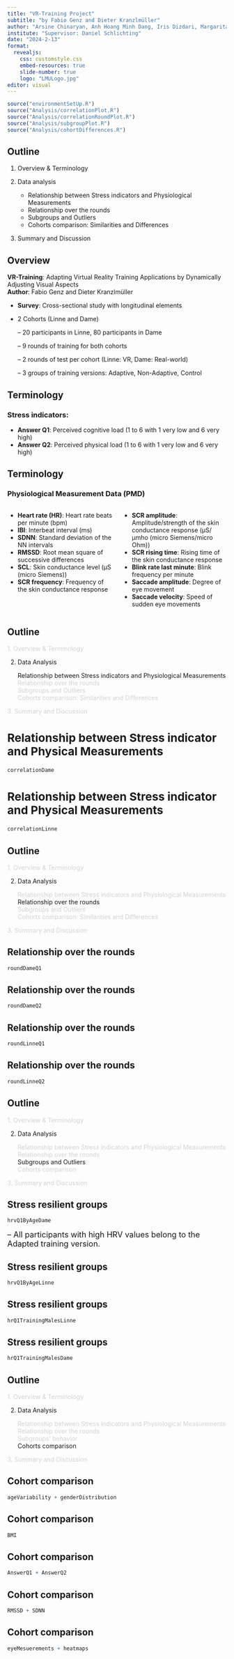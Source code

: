 ```yaml
---
title: "VR-Training Project"
subtitle: "by Fabio Genz and Dieter Kranzlmüller"
author: "Arsine Chinaryan, Anh Hoang Minh Dang, Iris Dizdari, Margarita Khachatryan"
institute: "Supervisor: Daniel Schlichting"
date: "2024-2-13"
format: 
  revealjs:
    css: customstyle.css
    embed-resources: true
    slide-number: true
    logo: "LMULogo.jpg"
editor: visual
---
```


```r
source("environmentSetUp.R")
source("Analysis/correlationPlot.R")
source("Analysis/correlationRoundPlot.R")
source("Analysis/subgroupPlot.R")
source("Analysis/cohortDifferences.R")
```

## Outline

::: incremental
1.  Overview & Terminology

2.  Data analysis

    -   Relationship between Stress indicators and Physiological Measurements\
    -   Relationship over the rounds\
    -   Subgroups and Outliers\
    -   Cohorts comparison: Similarities and Differences

3.  Summary and Discussion
:::

## Overview

**VR-Training**: Adapting Virtual Reality Training Applications by Dynamically Adjusting Visual Aspects\
**Author**: Fabio Genz and Dieter Kranzlmüller

::: incremental
-   **Survey**: Cross-sectional study with longitudinal elements

-   2 Cohorts (Linne and Dame)

    -- 20 participants in Linne, 80 participants in Dame

    -- 9 rounds of training for both cohorts

    -- 2 rounds of test per cohort (Linne: VR, Dame: Real-world)

    -- 3 groups of training versions: Adaptive, Non-Adaptive, Control
:::

## Terminology

### Stress indicators:

-   **Answer Q1**: Perceived cognitive load (1 to 6 with 1 very low and 6 very high)
-   **Answer Q2**: Perceived physical load (1 to 6 with 1 very low and 6 very high)

## Terminology

### Physiological Measurement Data (PMD)

::: columns
::: {.column width="50%"}
-   **Heart rate (HR)**: Heart rate beats per minute (bpm)\
-   **IBI**: Interbeat interval (ms)\
-   **SDNN**: Standard deviation of the NN intervals\
-   **RMSSD**: Root mean square of successive differences\
-   **SCL**: Skin conductance level (µS (micro Siemens))\
-   **SCR frequency**: Frequency of the skin conductance response
:::

::: {.column width="50%"}
-   **SCR amplitude**: Amplitude/strength of the skin conductance response (µS/µmho (micro Siemens/micro Ohm))
-   **SCR rising time**: Rising time of the skin conductance response\
-   **Blink rate last minute**: Blink frequency per minute\
-   **Saccade amplitude**: Degree of eye movement\
-   **Saccade velocity**: Speed of sudden eye movements\
:::
:::

## Outline

[1. Overview & Terminology]{style="color:lightgray;"}

2.  Data Analysis

    Relationship between Stress indicators and Physiological Measurements\
    [Relationship over the rounds]{style="color:lightgray;"}\
    [Subgroups and Outliers]{style="color:lightgray;"}\
    [Cohorts comparison: Similarities and Differences]{style="color:lightgray;"}

[3. Summary and Discussion]{style="color:lightgray;"}

## Relationship between Stress indicator and Physical Measurements {style="font-size: 26px;"}

```r
correlationDame
```

## Relationship between Stress indicator and Physical Measurements {style="font-size: 26px;"}

```r
correlationLinne
```

## Outline

[1. Overview & Terminology]{style="color:lightgray;"}

2.  Data Analysis

    [Relationship between Stress indicators and Physiological Measurements]{style="color:lightgray;"}\
    Relationship over the rounds\
    [Subgroups and Outliers]{style="color:lightgray;"}\
    [Cohorts comparison: Similarities and Differences]{style="color:lightgray;"}

[3. Summary and Discussion]{style="color:lightgray;"}

## Relationship over the rounds

```r
roundDameQ1
```

## Relationship over the rounds

```r
roundDameQ2
```

## Relationship over the rounds

```r
roundLinneQ1
```

## Relationship over the rounds

```r
roundLinneQ2
```

## Outline

[1. Overview & Terminology]{style="color:lightgray;"}

2.  Data Analysis

    [Relationship between Stress indicators and Physiological Measurements]{style="color:lightgray;"}\
    [Relationship over the rounds]{style="color:lightgray;"}\
    Subgroups and Outliers\
    [Cohorts comparison]{style="color:lightgray;"}

[3. Summary and Discussion]{style="color:lightgray;"}

## Stress resilient groups

```r
hrvQ1ByAgeDame
```

[-- All participants with high HRV values belong to the Adapted training version.]{style="font-size: 18px;"}

## Stress resilient groups

```r
hrvQ1ByAgeLinne
```

## Stress resilient groups

```r
hrQ1TrainingMalesLinne
```

## Stress resilient groups

```r
hrQ1TrainingMalesDame
```

## Outline

[1. Overview & Terminology]{style="color:lightgray;"}

2.  Data Analysis

    [Relationship between Stress indicators and Physiological Measurements]{style="color:lightgray;"}\
    [Relationship over the rounds]{style="color:lightgray;"}\
    [Subgroups' behavior]{style="color:lightgray;"}\
    Cohorts comparison

[3. Summary and Discussion]{style="color:lightgray;"}

## Cohort comparison

```r
ageVariability + genderDistribution
```

## Cohort comparison

```r
BMI
```

## Cohort comparison

```r
AnswerQ1 + AnswerQ2
```

## Cohort comparison

```r
RMSSD + SDNN
```

## Cohort comparison

```r
eyeMesuerements + heatmaps
```

